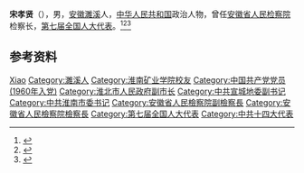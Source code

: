 '''宋孝贤'''（{{bd|1939年|8月}}），男，[[安徽|安徽]][[濉溪|濉溪]]人，[[中华人民共和国|中华人民共和国]]政治人物，曾任[[安徽省人民检察院|安徽省人民检察院]]检察长，[[第七届全国人大代表|第七届全国人大代表]]。<ref>{{Cite book|title=中华人民共和国职官志|author=何虎生, 李耀东, 向常福主编|publisher=中国社会出版社|year=2003|isbn=9787800883934|location=北京|pages=}}</ref><ref>{{Cite web|title=宋孝贤|url=http://www.ah.xinhuanet.com/ahmr/zjyr/s_6.htm|accessdate=2020-07-30|work=新华网安徽频道|archive-date=2004-11-09|archive-url=https://web.archive.org/web/20041109073321/http://www.ah.xinhuanet.com/ahmr/zjyr/s_6.htm|dead-url=no}}</ref><ref>{{Cite web|title=宋孝贤 校友|url=http://xyw.aust.edu.cn/info/1008/1093.htm|accessdate=2020-07-30|work=安徽理工大学校友会|archive-date=2019-01-25|archive-url=https://web.archive.org/web/20190125070847/http://xyw.aust.edu.cn/info/1008/1093.htm|dead-url=no}}</ref>

== 参考资料 ==
{{reflist}}

{{中国人物小作品}}
{{中华人民共和国安徽省正职领导人}}

{{Authority control}}
{{DEFAULTSORT:Song宋}}
[[Category:宋姓|Xiao]]
[[Category:濉溪人|Category:濉溪人]]
[[Category:淮南矿业学院校友|Category:淮南矿业学院校友]]
[[Category:中国共产党党员_(1960年入党)|Category:中国共产党党员 (1960年入党)]]
[[Category:淮北市人民政府副市长|Category:淮北市人民政府副市长]]
[[Category:中共宣城地委副书记|Category:中共宣城地委副书记]]
[[Category:中共淮南市委书记|Category:中共淮南市委书记]]
[[Category:安徽省人民檢察院副檢察長|Category:安徽省人民檢察院副檢察長]]
[[Category:安徽省人民檢察院檢察長|Category:安徽省人民檢察院檢察長]]
[[Category:第七届全国人大代表|Category:第七届全国人大代表]]
[[Category:中共十四大代表|Category:中共十四大代表]]